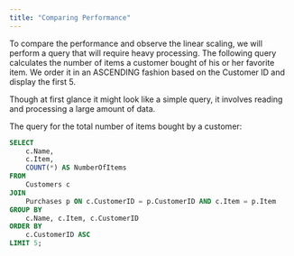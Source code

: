 ```yaml
---
title: "Comparing Performance"
---
```


To compare the performance and observe the linear scaling, we will perform a query that will
require heavy processing. The following query calculates the number of items a customer
bought of his or her favorite item. We order it in an ASCENDING fashion based on the Customer
ID and display the first 5.

Though at first glance it might look like a simple query, it involves reading and processing a large
amount of data.

The query for the total number of items bought by a customer:

```SQL
SELECT 
    c.Name, 
    c.Item, 
    COUNT(*) AS NumberOfItems
FROM 
    Customers c
JOIN 
    Purchases p ON c.CustomerID = p.CustomerID AND c.Item = p.Item
GROUP BY 
    c.Name, c.Item, c.CustomerID
ORDER BY 
    c.CustomerID ASC
LIMIT 5;
```